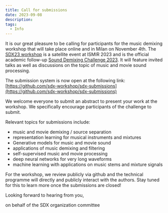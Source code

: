 ```yaml
---
title: Call for submissions
date: 2023-09-08
description: 
tags:
  - Info
---
```



It is our great pleasure to be calling for participants for the music demixing workshop that will take place online and in Milan on November 4th.
The [SDX23 workshop](https://sdx-workshop.github.io) is a satellite event at ISMIR 2023 and is the official academic follow-up [Sound Demixing Challenge 2023](https://www.aicrowd.com/challenges/sound-demixing-challenge-2023/). It will feature invited talks as well as discussions on the topic of music and movie sound processing.

The submission system is now open at the following link:
[https://github.com/sdx-workshop/sdx-submissions](https://github.com/sdx-workshop/sdx-submissions)

We welcome everyone to submit an abstract to present your work at the workshop. We specifically encourage participants of the challenge to submit.

Relevant topics for submissions include:

- music and movie demixing / source separation
- representation learning for musical instruments and mixtures
- Generative models for music and movie sound
- applications of music demixing and filtering
- self-supervised music and movie processing
- deep neural networks for very long waveforms
- machine learning with applications on music stems and mixture signals

For the workshop, we review publicly via github and the technical programme will directly and publicly interact with the authors. Stay tuned for this to learn more once the submissions are closed!

Looking forward to hearing from you,

on behalf of the SDX organization committee
